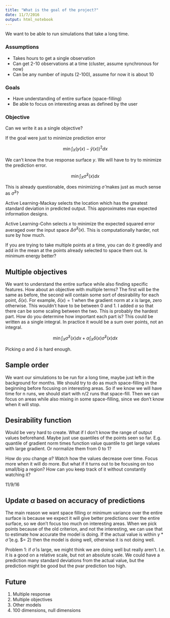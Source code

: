 ```yaml
---
title: "What is the goal of the project?"
date: 11/7/2016
output: html_notebook
---
```



We want to be able to run simulations that take a long time. 


### Assumptions
* Takes hours to get a single observation
* Can get 2-10 observations at a time (cluster, assume synchronous for now)
* Can be any number of inputs (2-100), assume for now it is about 10

### Goals

* Have understanding of entire surface (space-filling)
* Be able to focus on interesting areas as defined by the user


### Objective

Can we write it as a single objective?

If the goal were just to minimize prediction error

$$ \min \int_X (y(x) - \hat{y}(x))^2 dx  $$

We can't know the true response surface $y$. We will have to try to minimize the prediction error.

$$ \min \int_X \hat{\sigma}^2(x)dx  $$

This is already questionable, does minimizing $\hat{\sigma}$ makes just as much sense as $\hat{\sigma}^2$?

Active Learning-Mackay selects the location which has the greatest standard deviation in predicted output. This approximates max expected information designs.

Active Learning-Cohn selects $x$ to minimize the expected squared error averaged over the input space $\Delta \hat{\sigma}^2(x)$. This is computationally harder, not sure by how much.

If you are trying to take multiple points at a time, you can do it greedily and add in the mean at the points already selected to space them out. Is minimum energy better?


## Multiple objectives

We want to understand the entire surface while also finding specific features. How about an objective with multiple terms? The first will be the same as before, the second will contain some sort of desirability for each point, $\delta(x)$. For example, $\delta(x) = 1$ when the gradient norm at $x$ is large, zero otherwise. This wouldn't have to be between 0 and 1. I added $\alpha$ so that there can be some scaling between the two. This is probably the hardest part. How do you determine how important each part is? This could be written as a single integral. In practice it would be a sum over points, not an integral.


$$ \min \int_X \hat{\sigma}^2(x)dx + \alpha \int_X \delta(x)\hat{\sigma}^2(x)dx  $$

Picking $\alpha$ and $\delta$ is hard enough.



## Sample order

We want our simulations to be run for a long time, maybe just left in the background for months. We should try to do as much space-filling in the beginning before focusing on interesting areas. So if we know we will have time for n runs, we should start with n/2 runs that space-fill. Then we can focus on areas while also mixing in some space-filling, since we don't know when it will stop.


## Desirability function

Would be very hard to create. What if I don't know the range of output values beforehand. Maybe just use quantiles of the points seen so far. E.g. quantile of gradient norm times function value quantile to get large values with large gradient. Or normalize them from 0 to 1? 

How do you change $\alpha$? Watch how the values decrease over time. Focus more when it will do more. 
But what if it turns out to be focusing on too small/big a region? How can you keep track of it without constantly watching it?


11/9/16

## Update $\alpha$ based on accuracy of predictions

The main reason we want space filling or minimum variance over the entire surface is because we expect it will give better predictions over the entire surface, so we don't focus too much on interesting areas.
When we pick points because of the old criterion, and not the interesting, we can use that to estimate how accurate the model is doing. If the actual value is within $\gamma * \hat{\sigma}$ (e.g. $\gamma = 2) then the model is doing well, otherwise it is not doing well. 

Problem 1: if $\hat{\sigma}$ is large, we might think we are doing well but really aren't. I.e. it is a good on a relative scale, but not an absolute scale. We could have a prediction many standard deviations from the actual value, but the prediction might be good but the pvar prediction too high.






## Future 

1. Multiple response
2. Multiple objectives
3. Other models
4. 100 dimensions, null dimensions





